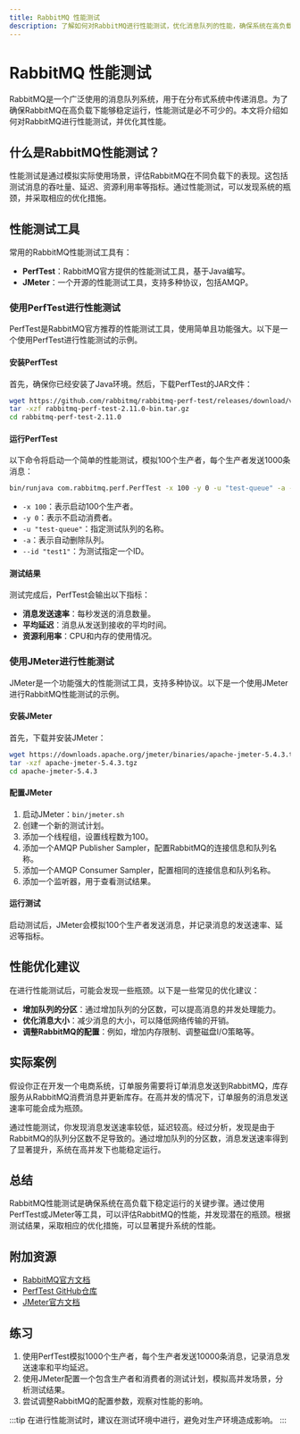 ```yaml
---
title: RabbitMQ 性能测试
description: 了解如何对RabbitMQ进行性能测试，优化消息队列的性能，确保系统在高负载下稳定运行。
---
```


# RabbitMQ 性能测试

RabbitMQ是一个广泛使用的消息队列系统，用于在分布式系统中传递消息。为了确保RabbitMQ在高负载下能够稳定运行，性能测试是必不可少的。本文将介绍如何对RabbitMQ进行性能测试，并优化其性能。

## 什么是RabbitMQ性能测试？

性能测试是通过模拟实际使用场景，评估RabbitMQ在不同负载下的表现。这包括测试消息的吞吐量、延迟、资源利用率等指标。通过性能测试，可以发现系统的瓶颈，并采取相应的优化措施。

## 性能测试工具

常用的RabbitMQ性能测试工具有：

- **PerfTest**：RabbitMQ官方提供的性能测试工具，基于Java编写。
- **JMeter**：一个开源的性能测试工具，支持多种协议，包括AMQP。

### 使用PerfTest进行性能测试

PerfTest是RabbitMQ官方推荐的性能测试工具，使用简单且功能强大。以下是一个使用PerfTest进行性能测试的示例。

#### 安装PerfTest

首先，确保你已经安装了Java环境。然后，下载PerfTest的JAR文件：

```bash
wget https://github.com/rabbitmq/rabbitmq-perf-test/releases/download/v2.11.0/rabbitmq-perf-test-2.11.0-bin.tar.gz
tar -xzf rabbitmq-perf-test-2.11.0-bin.tar.gz
cd rabbitmq-perf-test-2.11.0
```

#### 运行PerfTest

以下命令将启动一个简单的性能测试，模拟100个生产者，每个生产者发送1000条消息：

```bash
bin/runjava com.rabbitmq.perf.PerfTest -x 100 -y 0 -u "test-queue" -a --id "test1"
```

- `-x 100`：表示启动100个生产者。
- `-y 0`：表示不启动消费者。
- `-u "test-queue"`：指定测试队列的名称。
- `-a`：表示自动删除队列。
- `--id "test1"`：为测试指定一个ID。

#### 测试结果

测试完成后，PerfTest会输出以下指标：

- **消息发送速率**：每秒发送的消息数量。
- **平均延迟**：消息从发送到接收的平均时间。
- **资源利用率**：CPU和内存的使用情况。

### 使用JMeter进行性能测试

JMeter是一个功能强大的性能测试工具，支持多种协议。以下是一个使用JMeter进行RabbitMQ性能测试的示例。

#### 安装JMeter

首先，下载并安装JMeter：

```bash
wget https://downloads.apache.org/jmeter/binaries/apache-jmeter-5.4.3.tgz
tar -xzf apache-jmeter-5.4.3.tgz
cd apache-jmeter-5.4.3
```

#### 配置JMeter

1. 启动JMeter：`bin/jmeter.sh`
2. 创建一个新的测试计划。
3. 添加一个线程组，设置线程数为100。
4. 添加一个AMQP Publisher Sampler，配置RabbitMQ的连接信息和队列名称。
5. 添加一个AMQP Consumer Sampler，配置相同的连接信息和队列名称。
6. 添加一个监听器，用于查看测试结果。

#### 运行测试

启动测试后，JMeter会模拟100个生产者发送消息，并记录消息的发送速率、延迟等指标。

## 性能优化建议

在进行性能测试后，可能会发现一些瓶颈。以下是一些常见的优化建议：

- **增加队列的分区**：通过增加队列的分区数，可以提高消息的并发处理能力。
- **优化消息大小**：减少消息的大小，可以降低网络传输的开销。
- **调整RabbitMQ的配置**：例如，增加内存限制、调整磁盘I/O策略等。

## 实际案例

假设你正在开发一个电商系统，订单服务需要将订单消息发送到RabbitMQ，库存服务从RabbitMQ消费消息并更新库存。在高并发的情况下，订单服务的消息发送速率可能会成为瓶颈。

通过性能测试，你发现消息发送速率较低，延迟较高。经过分析，发现是由于RabbitMQ的队列分区数不足导致的。通过增加队列的分区数，消息发送速率得到了显著提升，系统在高并发下也能稳定运行。

## 总结

RabbitMQ性能测试是确保系统在高负载下稳定运行的关键步骤。通过使用PerfTest或JMeter等工具，可以评估RabbitMQ的性能，并发现潜在的瓶颈。根据测试结果，采取相应的优化措施，可以显著提升系统的性能。

## 附加资源

- [RabbitMQ官方文档](https://www.rabbitmq.com/documentation.html)
- [PerfTest GitHub仓库](https://github.com/rabbitmq/rabbitmq-perf-test)
- [JMeter官方文档](https://jmeter.apache.org/usermanual/index.html)

## 练习

1. 使用PerfTest模拟1000个生产者，每个生产者发送10000条消息，记录消息发送速率和平均延迟。
2. 使用JMeter配置一个包含生产者和消费者的测试计划，模拟高并发场景，分析测试结果。
3. 尝试调整RabbitMQ的配置参数，观察对性能的影响。

:::tip
在进行性能测试时，建议在测试环境中进行，避免对生产环境造成影响。
:::